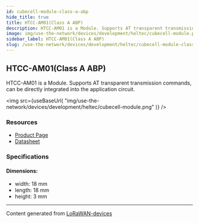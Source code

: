```yaml
---
id: cubecell-module-class-a-abp
hide_title: true
title: HTCC-AM01(Class A ABP)
description: HTCC-AM01 is a Module. Supports AT transparent transmission commands, can be directly integrated into the application circuit.
image: img/use-the-network/devices/development/heltec/cubecell-module.png
sidebar_label: HTCC-AM01(Class A ABP)
slug: /use-the-network/devices/development/heltec/cubecell-module-class-a-abp
---
```



## HTCC-AM01(Class A ABP)

HTCC-AM01 is a Module. Supports AT transparent transmission commands, can be directly integrated into the application circuit.

<img
src={useBaseUrl(
"img/use-the-network/devices/development/heltec/cubecell-module.png"
)}
/>

### Resources

- [Product Page](https://heltec.org/project/htcc-am01/)
- [Datasheet](https://heltec.org/project/htcc-am01/#1552557147424-7f1ec-5c652144-e1d6f6d7-e5b5)

### Specifications

#### Dimensions:
- width: 18 mm
- length: 18 mm
- height: 3 mm



---
Content generated from [LoRaWAN-devices](https://github.com/TheThingsNetwork/lorawan-devices)
